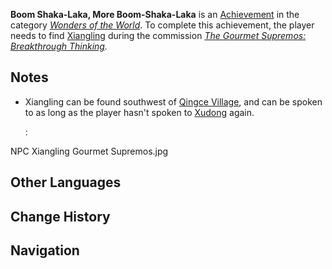 {{Achievement Infobox
|title        = 
|id           = 84531
|order id     = 4055
|category     = Wonders of the World
|description  = Consult [[Xiangling]] regarding special cooking methods.
|requirements = Find Xiangling during ''[[The Gourmet Supremos: Breakthrough Thinking]].''
|primogems    = 5
|tracking     = 
|hidden       = 1
|type         = Commission
|quest        = The Gourmet Supremos
}}
'''Boom Shaka-Laka, More Boom-Shaka-Laka''' is an [[Achievement]] in the category ''[[Wonders of the World]]''. To complete this achievement, the player needs to find [[Xiangling]] during the commission ''[[The Gourmet Supremos: Breakthrough Thinking]].''

==Notes==
* Xiangling can be found southwest of [[Qingce Village]], and can be spoken to as long as the player hasn't spoken to [[Xudong]] again.
*:<gallery hideaddbutton="true">
NPC Xiangling Gourmet Supremos.jpg
</gallery>
<!--
==Trivia==

==Video Guides==
{{EVT
|video1   = 
|caption1 = 
}}
-->
==Other Languages==
{{Other Languages
|en      = Boom Shaka-Laka, More Boom-Shaka-Laka
|zhs     = 噼咔，为什么又是噼咔
|zhs_rm  = Pī-kā, Wèishénme Yòu Shì Pī-kā
|zht     = 噼咔，為什麼又是噼咔
|zht_rm  = Pī-kā, Wèishénme Yòu Shì Pī-kā
|zh_tl   = ''Pi-ka'', Why is it ''pi-ka'' Again?
|ja      = ピキーン、なんでまたピキーン
|ja_rm   = Pikiin, Nande Mata Pikiin
|ja_tl   = ''Pikiin'', Why ''Pikiin'' Again?
|ko      = 삐카? 왜 또 삐카야
|ko_rm   = 
|ko_tl   = 
|es      = “Bum” y más “bum”
|es_tl   = "Boom" and More "Boom"
|fr      = Du peps, encore ?
|fr_tl   = Some Oomph, Again?
|ru      = Опять бум-шака-лака
|ru_tl   = Boom Shaka-Laka Again
|th      = เปรี๊ยะ! ทำไมยังเปรี๊ยะอีกล่ะ!
|th_rm   = Pria! Thammai yang pria ik la!
|th_tl   = ''Pria''! Why ''pria'' again la!
|vi      = Pika, sao lại là Pika nữa vậy?
|vi_tl   = 
|de      = Pfiff, wieso schon wieder Pfiff
|de_tl   = Flair, Why Flair Again
|id      = Boom Shaka-Laka, Lebih Boom Shaka-Laka Lagi
|id_tl   = Boom Shaka-Laka, More Boom Shaka-Laka Again
|pt      = Parara Timbum, Mais Parara Timbum
|pt_tl   = 
}}

==Change History==
{{Change History|2.0}}
<!--
==References==
{{Reflist}}
-->
==Navigation==
{{Achievement Navbox|Wonders of the World|Commission}}